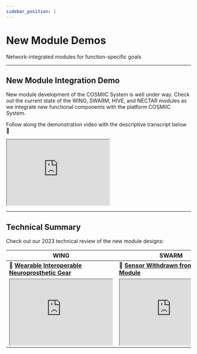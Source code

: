 ```yaml
---
sidebar_position: 1
---
```



# New Module Demos

Network-integrated modules for function-specific goals

---

## New Module Integration Demo

New module development of the COSMIIC System is well under way. Check out the current state of the WING, SWARM, HIVE, and NECTAR modules as we integrate new functional components with the platform COSMIIC System.

<div class='youtube-player'>
    <ReactPlayer controls url='https://youtu.be/qFsUOagjAbA' />
</div>

<p> </p>

Follow along the demonstration video with the descriptive transcript below :arrow_down_small:

<div class= 'pdf-viewer'><iframe src="https://drive.google.com/file/d/19pHRB27MExdIkvZpwEg0oqnMuxYay_Tc/preview" width="280" height="180" allow="autoplay"></iframe></div>

<p> </p>

---

## Technical Summary

Check out our 2023 technical review of the new module designs:

| WING | SWARM | HIVE | NECTAR | 
| ---- | ---- | ----- | ------ |
| :file_folder: **[Wearable Interoperable Neuroprosthetic Gear](./img/WING-Design-Review-Q1-2023.pdf)** | :file_folder: **[Sensor Withdrawn from a Remote Module](./img/SWARM-Design-Review-Q1-2023.pdf)** | :file_folder: **[High-density Interconnect with Variable Electronics](./img/HIVE-Design-Review-Q1-2023.pdf)** | :file_folder: **[Nerve Excitation Control Through AC Regulation](./img/NECTAR-Design-Review-Q1-2023.pdf)** |
| <div class= 'pdf-viewer-table'><iframe src="https://drive.google.com/file/d/1fZaiB3cezAiFfGmr_FqvYLZB6u4xHICo/preview" width="280" height="180" allow="autoplay"></iframe></div> | <div class= 'pdf-viewer-table'><iframe src="https://drive.google.com/file/d/1lL3S1OtoiqCc61yeimEdNWTw9cKcUWo0/preview" width="280" height="180" allow="autoplay"></iframe></div> | <div class= 'pdf-viewer-table'><iframe src="https://drive.google.com/file/d/1fsvG9vKObkit5Jf-dSW-eRAP4ZEzWUf8/preview" width="280" height="180" allow="autoplay"></iframe></div> |  <div class= 'pdf-viewer-table'><iframe src="https://drive.google.com/file/d/1Xxa6WH6ePcDjPu-w31pT8qdDQFQ_Ka8N/preview" width="280" height="180" allow="autoplay"></iframe></div>|
